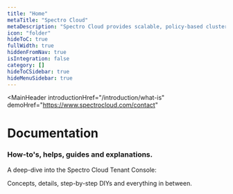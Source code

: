 ```yaml
---
title: "Home"
metaTitle: "Spectro Cloud"
metaDescription: "Spectro Cloud provides scalable, policy-based cluster management of Kubernetes for enterprises that need a high degree of control over their infrastructure, whether it is in public cloud, private cloud, bare metal or any combination. Enterprises can define the enterprise Kubernetes stack they need while still gaining the efficiencies of automation at scale."
icon: "folder"
hideToC: true
fullWidth: true
hiddenFromNav: true
isIntegration: false
category: []
hideToCSidebar: true
hideMenuSidebar: true
---
```


<MainHeader
  introductionHref="/introduction/what-is"
  demoHref="https://www.spectrocloud.com/contact"
 >
  <h1>Documentation</h1>
  <h3>How-to's, helps, guides and explanations.</h3>
  <span>A deep-dive into the Spectro Cloud Tenant Console: <p>Concepts, details, step-by-step DIYs and everything in between.</p></span>
<QuickSetup
  title="Quick Setup"
  options={[
    {
      title: "About Cluster Profiles",
      description: "Pre-configured settings for cluster deployments.",
      icon: "clusters",
      href: "/introduction/concept-overviews#clusterprofile",
    },
    {
      title: "Your First Cluster",
      description: "A step-by-step guide to create your first cluster.",
      icon: "folder",
      href: "/getting-started"
    },
    {
      title: "Integrations (Add-ons)",
      description: "Installation instructions for the available add-ons.",
      icon: "bundles",
      href: "/cluster-profiles"
    },
    {
      title: "Projects and Teams",
      description: "Grouping a set of resources for specific use-cases.",
      icon: "project",
      href: "/projects"
    },
    {
      title: "Packs and Registries",
      description: "Pack management options for Kubernetes.",
      icon: "cog",
      href: "/registries-and-packs"
    },
    {
      title: "User Management",
      description: "Setting up RBAC and enabling SAML-SSO.",
      icon: "logout",
      href: "/user-management"
    }
  ]}
 />
 <QuickSetup
  title="Getting familiar with the dashboard"
  options={[
    {
      title: "Default View",
      description: "Details of the options available on logging in.",
      icon: "cog",
      href: "",
    },
    {
      title: "Administrator View",
      description: "Details of the options under the Administrator section.",
      icon: "cog",
      href: "",
    },
    {
      title: "API docs",
      description: "Details of the APIs currently available and the payloads.",
      icon: "cog",
      href: "/api/introduction"
    }
  ]}
  />
<CloudsSection
  title="Detailed Setup"
  description="An insight into the procedures for creating clusters on public clouds as well as private clouds. Google Cloud Platform and Bare-metal coming soon!"
  options={[
    {
      title: "AWS",
      cloud: "aws",
      href: "/clusters#creatingclusters",
    },
    {
      title: "Azure",
      cloud: "azure",
      href: "/clusters?clusterType=azure_cluster#creatingclusters",
    },
    {
      title: "VMware",
      cloud: "vmware",
      href: "/clusters?clusterType=vmware_cluster#creatingclusters",
    }
  ]}
/>
<DocUpdatesSection title={"What’s new in Docs"}/>
